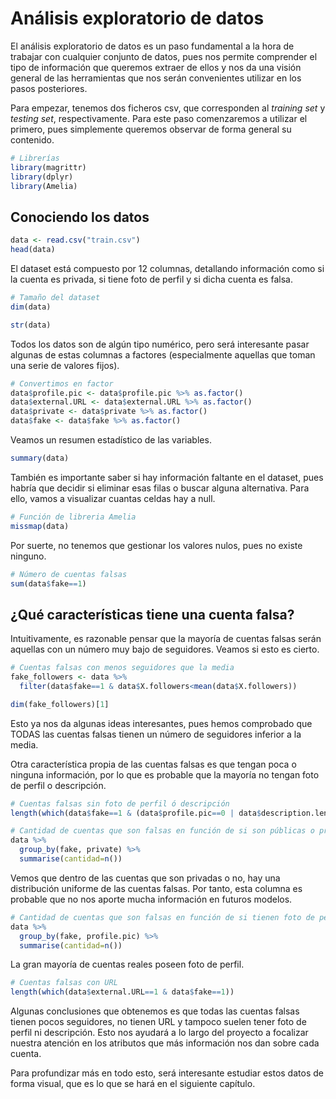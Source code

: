 # Análisis exploratorio de datos

El análisis exploratorio de datos es un paso fundamental a la hora de trabajar con cualquier conjunto de datos, pues nos permite comprender el tipo de información que queremos extraer de ellos y nos da una visión general de las herramientas que nos serán convenientes utilizar en los pasos posteriores.

Para empezar, tenemos dos ficheros csv, que corresponden al *training set* y *testing set*, respectivamente. Para este paso comenzaremos a utilizar el primero, pues simplemente queremos observar de forma general su contenido.

```r
# Librerías
library(magrittr)
library(dplyr)
library(Amelia)
```

## Conociendo los datos

```r
data <- read.csv("train.csv")
head(data)
```

El dataset está compuesto por 12 columnas, detallando información como si la cuenta es privada, si tiene foto de perfil y si dicha cuenta es falsa.

```r
# Tamaño del dataset
dim(data)
```

```r
str(data)
```

Todos los datos son de algún tipo numérico, pero será interesante pasar algunas de estas columnas a factores (especialmente aquellas que toman una serie de valores fijos).

```r
# Convertimos en factor
data$profile.pic <- data$profile.pic %>% as.factor()
data$external.URL <- data$external.URL %>% as.factor()
data$private <- data$private %>% as.factor()
data$fake <- data$fake %>% as.factor()
```

Veamos un resumen estadístico de las variables.

```r
summary(data)
```

También es importante saber si hay información faltante en el dataset, pues habría que decidir si eliminar esas filas o buscar alguna alternativa. Para ello, vamos a visualizar cuantas celdas hay a null.

```r
# Función de libreria Amelia
missmap(data)
```

Por suerte, no tenemos que gestionar los valores nulos, pues no existe ninguno.

```r
# Número de cuentas falsas
sum(data$fake==1)
```

## ¿Qué características tiene una cuenta falsa?

Intuitivamente, es razonable pensar que la mayoría de cuentas falsas serán aquellas con un número muy bajo de seguidores. Veamos si esto es cierto.

```r
# Cuentas falsas con menos seguidores que la media
fake_followers <- data %>% 
  filter(data$fake==1 & data$X.followers<mean(data$X.followers))

dim(fake_followers)[1]
```

Esto ya nos da algunas ideas interesantes, pues hemos comprobado que TODAS las cuentas falsas tienen un número de seguidores inferior a la media.

Otra característica propia de las cuentas falsas es que tengan poca o ninguna información, por lo que es probable que la mayoría no tengan foto de perfil o descripción.

```r
# Cuentas falsas sin foto de perfil ó descripción
length(which(data$fake==1 & (data$profile.pic==0 | data$description.length==0)))
```

```r
# Cantidad de cuentas que son falsas en función de si son públicas o privadas
data %>%
  group_by(fake, private) %>%
  summarise(cantidad=n())
```

Vemos que dentro de las cuentas que son privadas o no, hay una distribución uniforme de las cuentas falsas. Por tanto, esta columna es probable que no nos aporte mucha información en futuros modelos.

```r
# Cantidad de cuentas que son falsas en función de si tienen foto de perfil o no
data %>%
  group_by(fake, profile.pic) %>%
  summarise(cantidad=n())
```

La gran mayoría de cuentas reales poseen foto de perfil.

```r
# Cuentas falsas con URL
length(which(data$external.URL==1 & data$fake==1))
```

Algunas conclusiones que obtenemos es que todas las cuentas falsas tienen pocos seguidores, no tienen URL y tampoco suelen tener foto de perfil ni descripción. Esto nos ayudará a lo largo del proyecto a focalizar nuestra atención en los atributos que más información nos dan sobre cada cuenta.

Para profundizar más en todo esto, será interesante estudiar estos datos de forma visual, que es lo que se hará en el siguiente capítulo.
